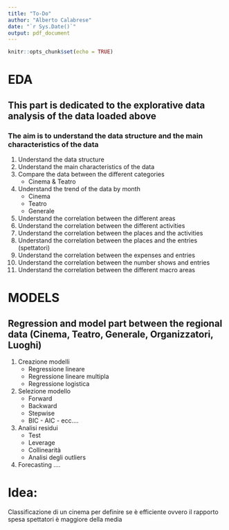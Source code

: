 ```yaml
---
title: "To-Do"
author: "Alberto Calabrese"
date: "`r Sys.Date()`"
output: pdf_document
---
```


```r
knitr::opts_chunk$set(echo = TRUE)
```


# EDA
## This part is dedicated to the explorative data analysis of the data loaded above
### The aim is to understand the data structure and the main characteristics of the data
1. Understand the data structure
2. Understand the main characteristics of the data
3. Compare the data between the different categories
    - Cinema & Teatro
4. Understand the trend of the data by month
    - Cinema
    - Teatro
    - Generale
5. Understand the correlation between the different areas
6. Understand the correlation between the different activities
7. Understand the correlation between the places and the activities
8. Understand the correlation between the places and the entries (spettatori)
9. Understand the correlation between the expenses and entries
10. Understand the correlation between the number shows and entries
11. Understand the correlation between the different macro areas


# MODELS
## Regression and model part between the regional data (Cinema, Teatro, Generale, Organizzatori, Luoghi)
1. Creazione modelli
    - Regressione lineare
    - Regressione lineare multipla
    - Regressione logistica
2. Selezione modello
    - Forward 
    - Backward
    - Stepwise
    - BIC - AIC - ecc....
3. Analisi residui 
    - Test
    - Leverage
    - Collinearità
    - Analisi degli outliers 
4. Forecasting ....

# Idea:
Classificazione di un cinema per definire se è efficiente ovvero il rapporto spesa spettatori è maggiore della media

